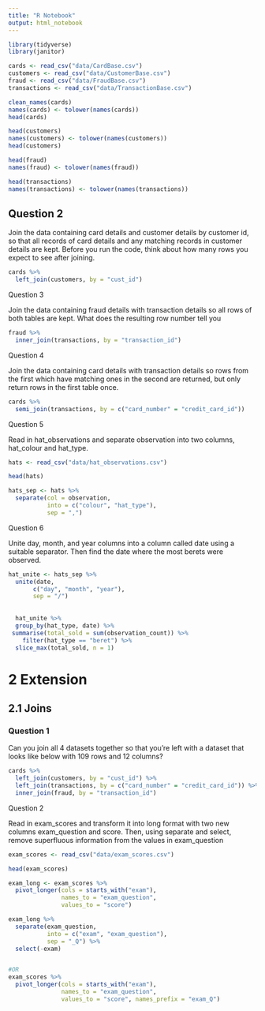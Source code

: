 ```yaml
---
title: "R Notebook"
output: html_notebook
---
```


```r
library(tidyverse)
library(janitor)
```


```r
cards <- read_csv("data/CardBase.csv")
customers <- read_csv("data/CustomerBase.csv")
fraud <- read_csv("data/FraudBase.csv")
transactions <- read_csv("data/TransactionBase.csv")
```

```r
clean_names(cards)
names(cards) <- tolower(names(cards))
head(cards)
```
```r
head(customers)
names(customers) <- tolower(names(customers))
head(customers)
```


```r
head(fraud)
names(fraud) <- tolower(names(fraud))
```

```r
head(transactions)
names(transactions) <- tolower(names(transactions))
```
## Question 2

Join the data containing card details and customer details by customer id, so that all records of card details and any matching records in customer details are kept. Before you run the code, think about how many rows you expect to see after joining.


```r
cards %>% 
  left_join(customers, by = "cust_id")
```

Question 3

Join the data containing fraud details with transaction details so all rows of both tables are kept. What does the resulting row number tell you

```r
fraud %>% 
  inner_join(transactions, by = "transaction_id")
```
Question 4

Join the data containing card details with transaction details so rows from the first which have matching ones in the second are returned, but only return rows in the first table once.

```r
cards %>% 
  semi_join(transactions, by = c("card_number" = "credit_card_id"))
```
Question 5

Read in hat_observations and separate observation into two columns, hat_colour and hat_type.

```r
hats <- read_csv("data/hat_observations.csv")

head(hats)
```


```r
hats_sep <- hats %>% 
  separate(col = observation,
           into = c("colour", "hat_type"),
           sep = ",")
```
Question 6

Unite day, month, and year columns into a column called date using a suitable separator. Then find the date where the most berets were observed.


```r
hat_unite <- hats_sep %>% 
  unite(date,
       c("day", "month", "year"),
       sep = "/") 
 
  
  hat_unite %>% 
  group_by(hat_type, date) %>% 
 summarise(total_sold = sum(observation_count)) %>% 
    filter(hat_type == "beret") %>% 
  slice_max(total_sold, n = 1)
```
# 2 Extension
## 2.1 Joins
### Question 1

Can you join all 4 datasets together so that you’re left with a dataset that looks like below with 109 rows and 12 columns?

```r
cards %>% 
  left_join(customers, by = "cust_id") %>% 
  left_join(transactions, by = c("card_number" = "credit_card_id")) %>% 
  inner_join(fraud, by = "transaction_id")
```
Question 2

Read in exam_scores and transform it into long format with two new columns exam_question and score. Then, using separate and select, remove superfluous information from the values in exam_question

```r
exam_scores <- read_csv("data/exam_scores.csv")
```
```r
head(exam_scores)
```
```r
exam_long <- exam_scores %>% 
  pivot_longer(cols = starts_with("exam"),
               names_to = "exam_question",
               values_to = "score")

exam_long %>% 
  separate(exam_question,
           into = c("exam", "exam_question"),
           sep = "_Q") %>% 
  select(-exam) 


#OR
exam_scores %>% 
  pivot_longer(cols = starts_with("exam"),
               names_to = "exam_question",
               values_to = "score", names_prefix = "exam_Q")
```

